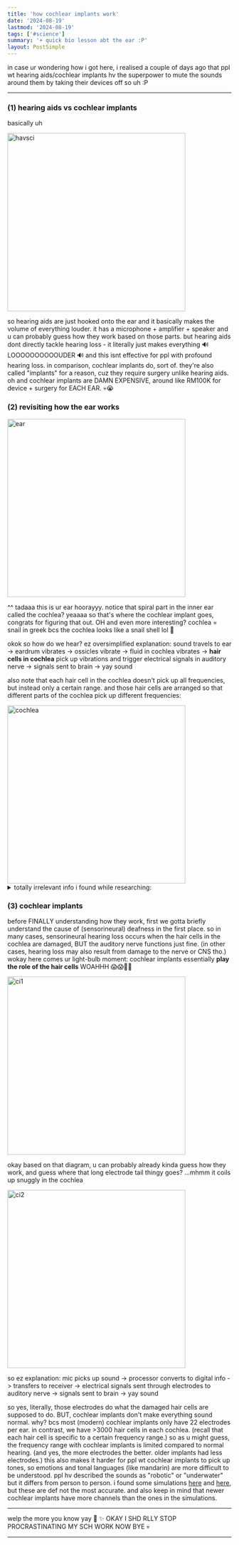 ```yaml
---
title: 'how cochlear implants work'
date: '2024-08-19'
lastmod: '2024-08-19'
tags: ['#science']
summary: '+ quick bio lesson abt the ear :P'
layout: PostSimple
---
```


in case ur wondering how i got here, i realised a couple of days ago that ppl wt hearing aids/cochlear implants hv the superpower to mute the sounds around them by taking their devices off so uh :P

---

### (1) hearing aids vs cochlear implants

basically uh

<img src="/static/images/blogs/ci-havsci.png" alt="havsci" width="400"/>

so hearing aids are just hooked onto the ear and it basically makes the volume of everything louder. it has a microphone + amplifier + speaker and u can probably guess how they work based on those parts. but hearing aids dont directly tackle hearing loss - it literally just makes everything 🔊 LOOOOOOOOOOUDER 🔊 and this isnt effective for ppl with profound hearing loss. in comparison, cochlear implants do, sort of. they're also called "implants" for a reason, cuz they require surgery unlike hearing aids. oh and cochlear implants are DAMN EXPENSIVE, around like RM100K for device + surgery for EACH EAR. 💀😭

### (2) revisiting how the ear works

<img src="/static/images/blogs/ci-eardiagram.jpg" alt="ear" width="400"/>

^^ tadaaa this is ur ear hoorayyy. notice that spiral part in the inner ear called the cochlea? yeaaaa so that's where the cochlear implant goes, congrats for figuring that out. OH and even more interesting? cochlea = snail in greek bcs the cochlea looks like a snail shell lol 🐌

okok so how do we hear? ez oversimplified explanation: sound travels to ear -> eardrum vibrates -> ossicles vibrate -> fluid in cochlea vibrates -> **hair cells in cochlea** pick up vibrations and trigger electrical signals in auditory nerve -> signals sent to brain -> yay sound

also note that each hair cell in the cochlea doesn't pick up all frequencies, but instead only a certain range. and those hair cells are arranged so that different parts of the cochlea pick up different frequencies:

<img src="/static/images/blogs/ci-cochlea.jpg" alt="cochlea" width="400"/>

<details>
  <summary> totally irrelevant info i found while researching: </summary>

try yawing rn - u shd feel/hear smth weird in ur ears. u can feel it when u swallow as well. mhmm yea so that's ur eustachian tube opening up, go search it up if u want. but ew i feel so conscious (and mildly disturbed?) abt that fact every time i swallow now HELPPP 😭😭😭
</details>

### (3) cochlear implants

before FINALLY understanding how they work, first we gotta briefly understand the cause of (sensorineural) deafness in the first place. so in many cases, sensorineural hearing loss occurs when the hair cells in the cochlea are damaged, BUT the auditory nerve functions just fine. (in other cases, hearing loss may also result from damage to the nerve or CNS tho.) wokay here comes ur light-bulb moment: cochlear implants essentially **play the role of the hair cells** WOAHHH 😱😱🤯🤯

<img src="/static/images/blogs/ci-ci1.jpg" alt="ci1" width="400"/>

okay based on that diagram, u can probably already kinda guess how they work, and guess where that long electrode tail thingy goes? ...mhmm it coils up snuggly in the cochlea

<img src="/static/images/blogs/ci-ci2.jpg" alt="ci2" width="400"/>

so ez explanation: mic picks up sound -> processor converts to digital info -> transfers to receiver ->  electrical signals sent through electrodes to auditory nerve -> signals sent to brain -> yay sound

so yes, literally, those electrodes do what the damaged hair cells are supposed to do. BUT, cochlear implants don't make everything sound normal. why? bcs most (modern) cochlear implants only have 22 electrodes per ear. in contrast, we have >3000 hair cells in each cochlea. (recall that each hair cell is specific to a certain frequency range.) so as u might guess, the frequency range with cochlear implants is limited compared to normal hearing. (and yes, the more electrodes the better. older implants had less electrodes.) this also makes it harder for ppl wt cochlear implants to pick up tones, so emotions and tonal languages (like mandarin) are more difficult to be understood. ppl hv described the sounds as "robotic" or "underwater" but it differs from person to person. i found some simulations [here](https://cochlearimplant.lab.uconn.edu/cochlear-implant-information/sounds/) and [here](https://www.youtube.com/watch?v=SpKKYBkJ9Hw&t=104s), but these are def not the most accurate. and also keep in mind that newer cochlear implants have more channels than the ones in the simulations.

---

welp the more you know yay 🌈 ✨ OKAY I SHD RLLY STOP PROCRASTINATING MY SCH WORK NOW BYE 💀

---

<script async src="https://talk.hyvor.com/embed/embed.js" type="module"></script>
<hyvor-talk-comments website-id="11281" page-id="https://leia-mayssa.vercel.app/blog/cochlear%20implants"></hyvor-talk-comments>
